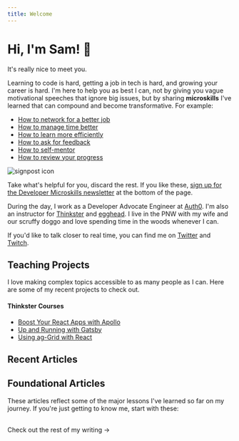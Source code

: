 ```yaml
---
title: Welcome
---
```



  <div className="prose lg:prose-xl mx-auto">

# Hi, I'm Sam! 👋

It's really nice to meet you.

Learning to code is hard, getting a job in tech is hard, and growing your career is hard. I'm here to help you as best I can, not by giving you vague motivational speeches that ignore big issues, but by sharing **microskills** I've learned that can compound and become transformative. For example:

<div className="flex sm:flex-row flex-col -my-5">

- [How to network for a better job](/shy-dev-networking)
- [How to manage time better](/managing-time-as-a-developer-advocate)
- [How to learn more efficiently](/learning-system-talk)
- [How to ask for feedback](/how-to-ask-for-feedback)
- [How to self-mentor](/how-to-self-mentor)
- [How to review your progress](/how-to-review-your-progress)

<div className="sm:ml-2 ml-0 w-40 flex items-center justify-center">
  <img src="/signpost.svg" alt="signpost icon" />
</div>

</div>

Take what's helpful for you, discard the rest. If you like these, [sign up for the Developer Microskills newsletter](#subscribe) at the bottom of the page.

During the day, I work as a Developer Advocate Engineer at [Auth0](http://www.auth0.com). I'm also an instructor for [Thinkster](http://www.thinkster.io) and [egghead](http://www.egghead.io). I live in the PNW with my wife and our scruffy doggo and love spending time in the woods whenever I can.

If you'd like to talk closer to real time, you can find me on [Twitter](https://twitter.com/samjulien) and [Twitch](https://www.twitch.tv/samjulien).

## Teaching Projects

I love making complex topics accessible to as many people as I can. Here are some of my recent projects to check out.

<TeachingCards />

#### Thinkster Courses

- [Boost Your React Apps with Apollo](https://thinkster.io/tutorials/boost-your-react-apps-with-apollo-first-steps)
- [Up and Running with Gatsby](https://thinkster.io/tutorials/up-and-running-with-gatsby-intro)
- [Using ag-Grid with React](https://thinkster.io/tutorials/using-ag-grid-with-react-getting-started)

## Recent Articles

<RecentArticles />

## Foundational Articles

These articles reflect some of the major lessons I've learned so far on my journey. If you're just getting to know me, start with these:

<PinnedArticles />

<br />
<Link to="/writing" aria-label="Visit writing" className="button-secondary">
  Check out the rest of my writing &rarr;
</Link>

  </div>
